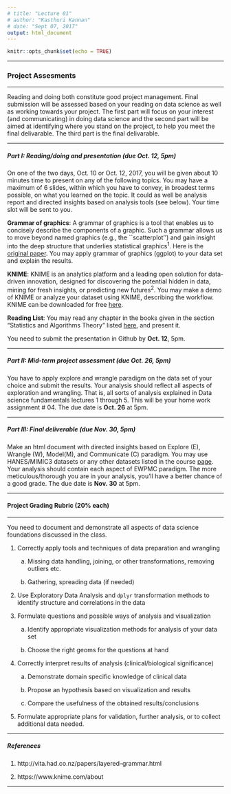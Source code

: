 ```yaml
---
# title: "Lecture 01"
# author: "Kasthuri Kannan"
# date: "Sept 07, 2017"
output: html_document
---
```


```r
knitr::opts_chunk$set(echo = TRUE)
```

---

### Project Assesments

---

Reading and doing both constitute good project management. Final submission will be assessed based on your reading on data science as well as working towards your project. The first part will focus on your interest (and communicating) in doing data science and the second part will be aimed at identifying where you stand on the project, to help you meet the final delivarable. The third part is the final delivarable.

---

##### Part I: Reading/doing and presentation (due Oct. 12, 5pm)

On one of the two days, Oct. 10 or Oct. 12, 2017, you will be given about 10 minutes time to present on any of the following topics. You may have a maximum of 6 slides, within which you have to convey, in broadest terms possible, on what you learned on the topic. It could as well be analysis report and directed insights based on analysis tools (see below). Your time slot will be sent to you.

**Grammar of graphics**: A grammar of graphics is a tool that enables us to concisely describe the components of a graphic. Such a grammar allows us to move beyond named graphics (e.g., the ``scatterplot'') and gain insight into the deep structure that underlies statistical graphics$^{1}$. Here is the [original paper](http://byrneslab.net/classes/biol607/readings/wickham_layered-grammar.pdf). You may apply grammar of graphics (ggplot) to your data set and explain the results.

**KNIME**: KNIME is an analytics platform and a leading open solution for data-driven innovation, designed for discovering the potential hidden in data, mining for fresh insights, or predicting new futures$^{2}$. You may make a demo of KNIME or analyze your dataset using KNIME, describing the workflow. KNIME can be downloaded for free [here](https://www.knime.com/downloads).

**Reading List**: You may read any chapter in the books given in the section "Statistics and Algorithms Theory" listed [here](http://blog.shawnhermans.com/2014/07/28/big-data-reading-list.html), and present it.

You need to submit the presentation in Github by **Oct. 12**, 5pm.

---

##### Part II: Mid-term project assessment (due Oct. 26, 5pm)

You have to apply explore and wrangle paradigm on the data set of your choice and submit the results. Your analysis should reflect all aspects of exploration and wrangling. That is, all sorts of analysis explained in Data science fundamentals lectures 1 through 5. This will be your home work assignment # 04. The due date is **Oct. 26** at 5pm. 

---

##### Part III: Final deliverable (due Nov. 30, 5pm)

Make an html document with directed insights based on Explore (E), Wrangle (W), Model(M), and Communicate (C) paradigm. You may use HANES/MIMIC3 datasets or any other datasets listed in the course [page](https://kannan-kasthuri.github.io/pda.html). Your analysis should contain each aspect of EWPMC paradigm. The more meticulous/thorough you are in your analysis, you'll have a better chance of a good grade. The due date is **Nov. 30** at 5pm. 

---

#### Project Grading Rubric (20% each)

---

You need to document and demonstrate all aspects of data science foundations discussed in the class.

1) Correctly apply tools and techniques of data preparation and wrangling 

    a. Missing data handling, joining, or other transformations, removing outliers etc.
    
    b. Gathering, spreading data (if needed)

2) Use Exploratory Data Analysis and `dplyr` transformation methods to identify structure and correlations in the data

3) Formulate questions and possible ways of analysis and visualization

    a. Identify appropriate visualization methods for analysis of your data set 
    
    b. Choose the right geoms for the questions at hand  
  
4) Correctly interpret results of analysis (clinical/biological significance)

    a. Demonstrate domain specific knowledge of clinical data
    
    b. Propose an hypothesis based on visualization and results

    a. Compare the usefulness of the obtained results/conclusions

5) Formulate appropriate plans for validation, further analysis, or to collect additional data needed. 

---

##### References

1. http://vita.had.co.nz/papers/layered-grammar.html

2. https://www.knime.com/about

---